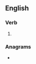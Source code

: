 ==English==

===Verb===
{{head|en|verb form}}

# {{en-third-person singular of|regain}}

===Anagrams===
* {{anagrams|en|a=aeginrs|Aigners|Angries|Gainers|Gearins|Reagins|Searing|earings|erasing|gainers|inrages|raignes|reagins|regians|reginas|searing|seringa}}